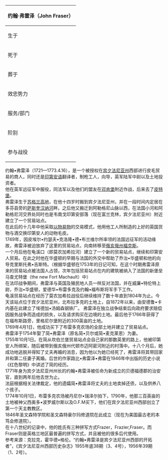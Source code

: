 {{copyedit|time=2013-11-25T03:05:29+00:00}}
{{dead end|time=2013-11-25T03:05:29+00:00}}
{| class="wikitable"
|-
! 约翰·弗雷泽（John Fraser）
|-
| 生于 || 1721年，苏格兰
|-
| 死于 || 1773年4月16日（51岁）宾夕法尼亚州 贝德福德
|-
| 葬于 || 宾夕法尼亚州 贝德福德
|-
| 效忠势力 || 大英帝国
|-
| 服务/部门 || 英军弗吉尼亚军团
|-
| 阶别 || 英军陆军中尉 弗吉尼亚军团副官
|-
| 参与战役 || 大草地战役 布雷多克远征 莫农加希拉战役 “福布斯”战役 法印战争
|}
约翰•弗雷泽（1721—1773.4.16），是一个被授权在[[宾夕法尼亚州|宾夕法尼亚州]]西部进行皮毛贸易的商人，同时还是[[美洲原住民語言|印第安语]]翻译者，制枪工人，向导，英军陆军中尉以及土地投资者。
<br />
他在英军远征军中服役，同法军以及他们的盟友在[[邓肯堡|邓肯堡]]附近作战，后来去了[[皮特堡|皮特堡]]。
<br />
弗雷泽生于[[蘇格蘭|苏格兰]][[高地|高地]]，在他十四岁时搬到宾夕法尼亚州，并在一段时间内定居在多芬县旁的[[薩斯奎哈納河|萨斯奎汉纳河]]畔。之后他又搬迁到阿勒格尼山脉以西，在法国小河和阿勒格尼河交界处同时也是韦南戈印第安部落（现在富兰克林，宾夕法尼亚州）附近建立了一个贸易站点。
<br />
在此后的十几年中他采取[[以物易物|以物易物]]的交易模式，他用他工人所制造的上好的英国货物与酒交换印第安人的动物毛皮。
<br />
1749年，因皮埃尔•约瑟夫•克洛隆•德•布兰维尔所率领的法国远征军的活动缘故，弗雷泽被迫放弃了这里的贸易站点，向南转移至[[俄亥俄州|俄亥俄州]][[福克斯|福克斯]]。
<br />
一个月后他在龟溪口（即莫农加希拉河）建立了一个新的贸易站点，继续和印第安人贸易。在此之时他在华盛顿的早期与法国的外交中帮助了乔治•华盛顿和他的向导克里斯托弗•吉斯特。（根据华盛顿在1753年的日记可知，在这个时期弗雷泽原来的贸易站点被法国人占领，次年包括贸易站点在内的建筑被纳入了法国的新堡垒马查尤特堡（the new Fort Machault）中）
<br />
在法印战争期间，弗雷泽与英国及殖民地人员一样反对法国，并在威廉•特伦特上尉，乔治•华盛顿，爱德华•布雷多克及约翰•福布斯将军手下工作。
<br />
龟溪贸易站点在经历了莫农加希拉战役后继续维持了数十年直到1804年为止。今天该站点位于宾夕法尼亚州，北布拉多克的土地上，自1872年以来，由安德鲁•卡内基在此建立了埃德加•汤姆森钢铁厂。
弗雷泽在独立战争结束后向政府要求赔偿因服务战争而造成的损失，以及请求购买在边境的土地。最后他于1766年获得了在福布斯路旁，里格尼尔堡附近的300英亩的土地。
<br />
1769年4月1日，他成功买下了布雷多克农场的全部土地并建立了贸易站点。
<br />
弗雷泽于1754年娶了简•弗雷泽（原名简•贝尔或简•麦克莱恩）为妻。
<br />
1755年10月1日。在简从坎伯兰堡贸易站点会自己家的那数英里的路上，他被印第安人所绑架，随后被带到俄亥俄州代顿市迈阿密河附近的村落中。十八个月后，她成功地逃脱并得知了丈夫再婚的消息，因为他以为她已经死了，弗雷泽将其带回家并和第二任妻子离婚。后世的作家路比•弗雷泽•弗雷在1946年中出版的历史小说《红色黎明》中讲述了简的经历。
<br />
1771年身为宾夕法尼亚州州长的约翰•弗雷泽被任命为新成立的贝德福德郡的治安官，直到两年后他去世为止。
<br />
法庭根据相关法律裁定，他的遗孀简•弗雷泽将丈夫的土地卖掉还债，以及供养八个孩子。
<br />
1774年10月1日，布雷多克农场被丹尼尔•瑞泽尔拍下，1790年，他那三百英亩的土地被神父西奥多•波罗威尔斯以及O.F.M买下，他们在宾夕法尼亚州西部创立了第一个天主教教区。
<br />
1846年圣文森特学院和圣文森特豪尔玛修道院在此成立（现在为美国最古老的本笃会修道院）。
<br />
在十八世纪的记录中，他的姓氏有三种拼写方式Frazer，Frazier,Fraser。而Fraser则是英格兰地区最普遍的拼写方式，并且被他的很多后代使用。
<br />
参考来源：克拉克，霍华德•格伦。“约翰•弗雷泽是宾夕法尼亚州西部的开拓者”，《宾夕法尼亚州西部历史杂志》1955年底38期（3、4号），1956年39期（1、2号）。